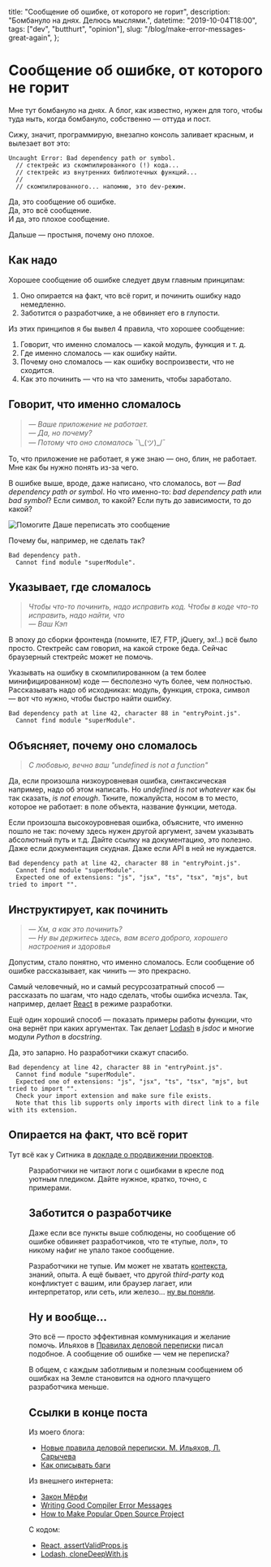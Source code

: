 
  title: "Сообщение об ошибке, от которого не горит",
  description: "Бомбануло на днях. Делюсь мыслями.",
  datetime: "2019-10-04T18:00",
  tags: ["dev", "butthurt", "opinion"],
  slug: "/blog/make-error-messages-great-again",
};

# Сообщение об ошибке, от которого не горит

Мне тут бомбануло на днях. А блог, как известно, нужен для того, чтобы туда ныть, когда бомбануло, собственно — оттуда и пост.

Сижу, значит, программирую, внезапно консоль заливает красным, и вылезает вот это:

```
Uncaught Error: Bad dependency path or symbol.
  // стектрейс из скомпилированного (!) кода...
  // стектрейс из внутренних библиотечных функций...
  //
  // скомпилированного... напомню, это dev-режим.
```

Да, это сообщение об ошибке.<br />
Да, это всё сообщение.<br />
И да, это плохое сообщение.

Дальше — простыня, почему оно плохое.

## Как надо

Хорошее сообщение об ошибке следует двум главным принципам:

1. Оно опирается на факт, что всё горит, и починить ошибку надо немедленно.
1. Заботится о разработчике, а не обвиняет его в глупости.

Из этих принципов я бы вывел 4 правила, что хорошее сообщение:

1. Говорит, что именно сломалось — какой модуль, функция и т. д.
1. Где именно сломалось — как ошибку найти.
1. Почему оно сломалось — как ошибку воспроизвести, что не сходится.
1. Как это починить — что на что заменить, чтобы заработало.

## Говорит, что именно сломалось

> _— Ваше приложение не работает.<br />— Да, но почему?<br />— Потому что оно сломалось_ ¯\\\_(ツ)\_/¯

То, что приложение не работает, я уже знаю — оно, блин, не работает. Мне как бы нужно понять из-за чего.

В ошибке выше, вроде, даже написано, что сломалось, вот — _Bad dependency path or symbol_. Но что именно-то: _bad dependency path_ или _bad symbol_? Если символ, то какой? Если путь до зависимости, то до какой?

![Помогите Даше переписать это сообщение](/img/blog/dora.jpg)

Почему бы, например, не сделать так?

```
Bad dependency path.
  Cannot find module "superModule".
```

## Указывает, где сломалось

> _Чтобы что-то починить, надо исправить код. Чтобы в коде что-то исправить, надо найти, что<br />— Ваш Кэп_

В эпоху до сборки фронтенда (помните, IE7, FTP, jQuery, эх!..) всё было просто. Стектрейс сам говорил, на какой строке беда. Сейчас браузерный стектрейс может не помочь.

Указывать на ошибку в скомпилированном (а тем более минифицированном) коде — бесполезно чуть более, чем полностью. Рассказывать надо об исходниках: модуль, функция, строка, символ — вот что нужно, чтобы быстро найти ошибку.

```
Bad dependency path at line 42, character 88 in "entryPoint.js".
  Cannot find module "superModule".
```

## Объясняет, почему оно сломалось

> _С любовью, вечно ваш "undefined is not a function"_

Да, если произошла низкоуровневая ошибка, синтаксическая например, надо об этом написать. Но _undefined is not whatever_ как бы так сказать, _is not enough_. Ткните, пожалуйста, носом в то место, которое не работает: в поле объекта, название функции, метода.

Если произошла высокоуровневая ошибка, объясните, что именно пошло не так: почему здесь нужен другой аргумент, зачем указывать абсолютный путь и т.д. Дайте ссылку на документацию, это полезно. Даже если документация скудная. Даже если API в ней не нуждается.

```
Bad dependency path at line 42, character 88 in "entryPoint.js".
  Cannot find module "superModule".
  Expected one of extensions: "js", "jsx", "ts", "tsx", "mjs", but tried to import "".
```

## Инструктирует, как починить

> _— Хм, а как это починить?<br />— Ну вы держитесь здесь, вам всего доброго, хорошего настроения и здоровья_

Допустим, стало понятно, что именно сломалось. Если сообщение об ошибке рассказывает, как чинить — это прекрасно.

Самый человечный, но и самый ресурсозатратный способ — рассказать по шагам, что надо сделать, чтобы ошибка исчезла. Так, например, делает [React](https://github.com/facebook/react/blob/master/packages/react-dom/src/shared/assertValidProps.js) в режиме разработки.

Ещё один хороший способ — показать примеры работы функции, что она вернёт при каких аргументах. Так делает [Lodash](https://github.com/lodash/lodash/blob/master/cloneDeepWith.js) в _jsdoc_ и многие модули _Python_ в _docstring_.

Да, это запарно. Но разработчики скажут спасибо.

```
Bad dependency at line 42, character 88 in "entryPoint.js".
  Cannot find module "superModule".
  Expected one of extensions: "js", "jsx", "ts", "tsx", "mjs", but tried to import "".
  Check your import extension and make sure file exists.
  Note that this lib supports only imports with direct link to a file with its extension.
```

## Опирается на факт, что всё горит

Тут всё как у Ситника в [докладе о продвижении проектов](https://slides.com/ai/promote#/35).

<Figure
  src="/img/blog/this-is-fine.jpg"
  alt="Мем «This is fine!"
  caption="This is fine!"
  cite="https://www.inverse.com/article/19181-kc-green-this-is-fine-dog-meme-this-is-not-fine-kickstarter"
/>

Разработчики не читают логи с ошибками в кресле под уютным пледиком. Дайте нужное, кратко, точно, с примерами.

## Заботится о разработчике

Даже если все пункты выше соблюдены, но сообщение об ошибке обвиняет разработчиков, что те «тупые, лол», то никому нафиг не упало такое сообщение.

Разработчики не тупые. Им может не хватать [контекста](https://calebmer.com/2019/07/01/writing-good-compiler-error-messages.html), знаний, опыта. А ещё бывает, что другой _third-party_ код конфликтует с вашим, или браузер лагает, или интерпретатор, или сеть, или железо… [ну вы поняли](https://ru.wikipedia.org/wiki/Закон_Мерфи).

## Ну и вообще…

Это всё — просто эффективная коммуникация и желание помочь. Ильяхов в [Правилах деловой переписки](/blog/new-work-communication-spec/) писал подобное. А сообщение об ошибке — чем не переписка?

В общем, с каждым заботливым и полезным сообщением об ошибках на Земле становится на одного плачущего разработчика меньше.

## Ссылки в конце поста

Из моего блога:

- [Новые правила деловой переписки. М. Ильяхов, Л. Сарычева](/blog/new-work-communication-spec/)
- [Как описывать баги](/blog/cant-reproduce/)

Из внешнего интернета:

- [Закон Мёрфи](https://ru.wikipedia.org/wiki/Закон_Мерфи)
- [Writing Good Compiler Error Messages](https://calebmer.com/2019/07/01/writing-good-compiler-error-messages.html)
- [How to Make Popular Open Source Project](https://slides.com/ai/promote)

С кодом:

- [React, assertValidProps.js](https://github.com/facebook/react/blob/master/packages/react-dom/src/shared/assertValidProps.js)
- [Lodash, cloneDeepWith.js](https://github.com/lodash/lodash/blob/master/cloneDeepWith.js)
